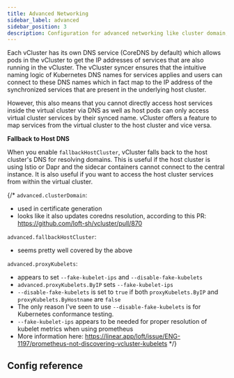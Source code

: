 ```yaml
---
title: Advanced Networking
sidebar_label: advanced
sidebar_position: 3
description: Configuration for advanced networking like cluster domain, fallback cluster, and Kubernetes proxy.
---
```



Each vCluster has its own DNS service (CoreDNS by default) which allows pods in the vCluster to get the IP addresses of services that are also running in the vCluster. The vCluster syncer ensures that the intuitive naming logic of Kubernetes DNS names for services applies and users can connect to these DNS names which in fact map to the IP address of the synchronized services that are present in the underlying host cluster.

However, this also means that you cannot directly access host services inside the virtual cluster via DNS as well as host pods can only access virtual cluster services by their synced name. vCluster offers a feature to map services from the virtual cluster to the host cluster and vice versa.

**Fallback to Host DNS**

When you enable `fallbackHostCluster`, vCluster falls back to the host cluster's DNS for resolving domains. This is useful if the host cluster is using Istio or Dapr and the sidecar containers cannot connect to the central instance. It is also useful if you want to access the host cluster services from within the virtual cluster.

{/*
`advanced.clusterDomain`:
- used in certificate generation
- looks like it also updates coredns resolution, according to this PR: https://github.com/loft-sh/vcluster/pull/870

`advanced.fallbackHostCluster`:
- seems pretty well covered by the above

`advanced.proxyKubelets`:
- appears to set `--fake-kubelet-ips` and `--disable-fake-kubelets`
- `advanced.proxyKubelets.ByIP` sets `--fake-kubelet-ips`
- `--disable-fake-kubelets` is set to `true` if both `proxyKubelets.ByIP` and `proxyKubelets.ByHostname` are `false`
- The only reason I've seen to use `--disable-fake-kubelets` is for Kubernetes conformance testing.
- `--fake-kubelet-ips` appears to be needed for proper resolution of kubelet metrics when using prometheus
- More information here: https://linear.app/loft/issue/ENG-1197/prometheus-not-discovering-vcluster-kubelets
*/}

## Config reference

<NetworkingAdvanced/>